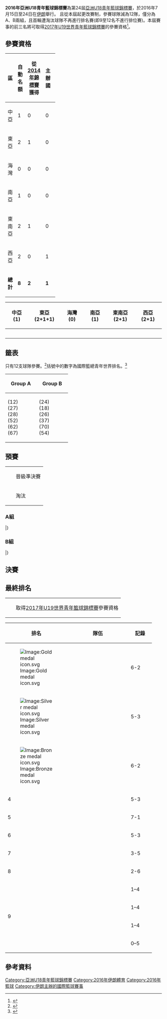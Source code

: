 {{Infobox FIBA tourney
| continent    = Asia U-18
| year         = 2016
| logo         = 
| size         = 
| caption      = 
| host         = IRI
| dates        = 7月22日至31日
| teams        = 12
| federations  = 44
| venues       = 1
| cities       = 1
| champions    = IRI
| title_number = 3
| mvp          = 
| ppg_p        = 
| ppg_t        = 
| rpg_p        = 
| rpg_t        = 
| apg_p        = 
| apg_t        = 
| website      = [http://www.fiba.com/asia/u18/2016/ The Official Website of the 2016 FIBA Asia U18 Championship for Men]
| prevseason   = [[2014年亞洲U18青年籃球錦標賽|2014]]
| nextseason   = [[2018年亞洲U18青年籃球錦標賽|2018]]
}}
'''2016年亞洲U18青年籃球錦標賽'''為第24屆[[亞洲U18青年籃球錦標賽|亞洲U18青年籃球錦標賽]]，於2016年7月15日至24日在[[伊朗|伊朗]]舉行。 且從本屆起更改賽制，參賽球隊減為12隊，僅分為A、B兩組，且首輪遭淘汰球隊不再進行排名賽(即9至12名不進行排位賽)。本屆賽事的前三名將可取得[[2017年U19世界青年籃球錦標賽|2017年U19世界青年籃球錦標賽]]的參賽資格<ref>{{cite web|url=http://www.fiba.com/news/fiba-asia-central-board-finalises-2016-calendar-sets-road-map-for-national-federations-leading-up-to-region-s|title=FIBA Asia Central Board finalises 2016 calendar, sets road map for national federations leading up to region's 2017 flagship competition|date=2 February 2016|publisher=[[FIBA_Asia|FIBA Asia]]|accessdate=26 February 2016|archive-date=2016-07-25|archive-url=https://web.archive.org/web/20160725115352/http://www.fiba.com/news/fiba-asia-central-board-finalises-2016-calendar-sets-road-map-for-national-federations-leading-up-to-region-s|dead-url=no}}</ref>。
==參賽資格==
{{main|2016年亞洲U18青年籃球錦標賽資格賽}}
{| class="wikitable" style="text-align:center;" width="50%"
|-
! width="15%" |區 !! width="10%" |自動名額 !! width="10%" |從[[2014年亞洲U18青年籃球錦標賽|2014年錦標賽]]獲得 !! width="10%" |主辦國 !! width="10%" |衛冕冠軍 !! width="10%" |總計
|-
| align="left" |中亞 || 1 || 0 || 0 || 0 || '''1'''
|-
| align="left" |東亞 || 2 || 1 || 0 || 1 || '''4'''
|-
| align="left" |海灣 || 0 || 0 || 0 || 0 || '''0'''
|-
| align="left" |南亞 || 1 || 0 || 0 || 0 || '''1'''
|-
| align="left" |東南亞 || 2 || 1 || 0 || 0 || '''3'''
|-
| align="left" |西亞 || 2 || 0 || 1 || 0 || '''3'''
|-
| align="left" |'''總計''' || '''8''' || '''2''' || '''1''' || '''1''' || '''12'''
|}
{|class=wikitable style="font-size:90%;"
|-
!width=150|中亞 (1) !!width=150|東亞 (2+1+1) !!width=150|海灣 (0) !!width=150|南亞 (1) !!width=150|東南亞 (2+1) !!width=150|西亞 (2+1)
|-
|{{Bku|19|KAZ}}
|bgcolor="#aaffaa"|{{Bku|19|CHN}}
|
|{{Bku|19|IND}}
|{{Bku|19|INA}}
|bgcolor="#aaffaa"|{{Bku|19|IRI}}
|-
|
|{{Bku|19|TPE}}
|
|
|{{Bku|19|PHI}}
|
|-
|
|{{Bku|19|KOR}}
|
|
|{{Bku|19|THA}}
|
|-
|
|{{Bku|19|JPN}}
|
|
|
|
|-
|}

==籤表==
只有12支球隊參賽。<ref>{{cite web|url=http://www.fiba.com/asia/u18/2016/groups|title=Groups|date=2 July 2016|publisher=fiba.com|accessdate=2 July 2016|archive-date=2016-07-28|archive-url=https://web.archive.org/web/20160728171203/http://www.fiba.com/asia/u18/2016/groups|dead-url=no}}</ref>括號中的數字為國際籃總青年世界排名。<ref>{{cite web|url=http://www.fiba.com/rankingboys#tab=fiba|title=Ranking Youth Men after all 2015 FIBA & FIBA Zones Championships|date=7 November 2015|publisher=fiba.com|accessdate=2 July 2016|archive-date=2017-08-04|archive-url=https://web.archive.org/web/20170804123731/http://www.fiba.com/rankingboys#tab=fiba|dead-url=no}}</ref>
{| class="wikitable" width=80%
!width=25%|Group A
!width=25%|Group B
|- 
|
{{bku|19|CHN}} (12)<br />
{{bku|19|TPE}} (27)<br />
{{bku|19|PHI}} (28)<br />
{{bku|19|IND}} (52)<br />
{{bku|19|IRQ}} (62)<br />
{{bku|19|THA}} (67)
|
{{bku|19|IRN}} (24)<br />
{{bku|19|KOR}} (18)<br />
{{bku|19|JPN}} (26)<br />
{{bku|19|KAZ}} (37)<br />
{{bku|19|INA}} (70)<br />
{{bku|19|LIB}} (54)
|}

== 預賽 ==
{|class="infobox bordered" style="font-size:100%"
|-
|width=10px bgcolor=#ccffcc| ||晉級準決賽
|-
|bgcolor=#ffcccc| ||淘汰
|}
===A組===
{{Bs cl2 header navbar}}
{{Bs cl2 team|t={{Bku|19|CHN}} |w=5 |l=0 |pf=466 |pa=282 |bc=#ccffcc}}
{{Bs cl2 team|t={{Bku|19|TPE}} |w=4 |l=1 |pf=428 |pa=354 |bc=#ccffcc}}
{{Bs cl2 team|t={{Bku|19|PHI}} |w=2 |l=3 |pf=412 |pa=418 |bc=#ccffcc}}
{{Bs cl2 team|t={{Bku|19|IND}} |w=2 |l=3 |pf=420 |pa=480 |bc=#ccffcc}}
{{Bs cl2 team|t={{Bku|19|IRQ}} |w=1 |l=4 |pf=343 |pa=457 |bc=#ffcccc}}
{{Bs cl2 team|t={{Bku|19|THA}} |w=1 |l=4 |pf=360 |pa=438 |bc=#ffcccc}}
|}

{{basketballbox | bg =#eee | date = 7月22日 | time = 12:00 
 | report = [http://www.fiba.com/asia/u18/2016/2207/Iraq-China Box Scores]
 | place = [[德黑蘭|德黑蘭]][[阿薩迪籃球館|阿薩迪籃球館]] | attendance =  
 | referee = Walid Marcel Abirached (LIB), Lee Seung-Mu (KOR), Mohsen Roshan Zamir (IRI)
 | teamA = {{bku-rt|19|IRQ}} | scoreA = 28
 | teamB = '''{{bku|19|CHN}}''' | scoreB = '''93'''
 | Q1 = 9–'''20''' | Q2 = 3–'''21''' | Q3 = 10–'''27''' | Q4 = 6–'''25'''
 | points1 = [[Sajjad_Al-Saedi|Al-Saedi]] 12
 | rebounds1 = [[Ali_Fadhil|Fadhil]] 8
 | assist1 = -
 | points2 = [[Zeyi_Liu|Liu]] 16
 | rebounds2 = [[Xiang_Li|Li]] 11
 | assist2 = [[Jiang_Man|Man]] 4
}}

{{basketballbox | bg = | date = 7月22日 | time = 16:00 
 | report = [http://www.fiba.com/asia/u18/2016/2207/India-Thailand Box Scores]
 | place = [[德黑蘭|德黑蘭]][[阿薩迪籃球館|阿薩迪籃球館]] | attendance =  
 | referee = Hadi Salem (IRI), Johan Christiana (INA), Yasuhisa Masubuchi (JPN)
 | teamA = '''{{bku-rt|19|IND}}''' | scoreA = '''100'''
 | teamB = {{bku|19|THA}} | scoreB = 93
 | Q1 = '''29'''–21 | Q2 = '''28'''–22 | Q3 = 18–'''20''' | Q4 = 25–'''30''' 
 | points1 = [[Sahil|Sahil]] 22
 | rebounds1 = [[Vishal_Kumar_Gupta|Gupta]] 14
 | assist1 = [[Baladhaneshwar_Poiyamozhi|Poiyamozhi]] 5
 | points2 = [[Justin_Montri_Bassey|Bassey]] 20
 | rebounds2 = [[Justin_Montri_Bassey|Bassey]] 6
 | assist2 = [[Attapong_Leelaphipatkul|Leelaphipatkul]] 4
}}

{{basketballbox | bg =#eee | date = 7月22日 | time = 20:00 
 | report = [http://www.fiba.com/asia/u18/2016/2207/Philippines-Chinese-Taipei Box Scores] 
 | place = [[德黑蘭|德黑蘭]][[阿薩迪籃球館|阿薩迪籃球館]] | attendance =  
 | referee = Shigeyuki Arisawa (JPN), Shin Gi-Rok (KOR), Alexey Stepanenko (KAZ)
 | teamA = {{bku-rt|19|PHI}} | scoreA = 
 | teamB = {{bku|19|TPE}} | scoreB = 
 | Q1 = – | Q2 = – | Q3 = – | Q4 = – 
 | points1 = 
 | rebounds1 = 
 | assist1 = 
 | points2 = 
 | rebounds2 = 
 | assist2 = 
}}

{{basketballbox | bg = | date = 7月23日 | time = 12:00 
 | report = [Box Scores]
 | place = [[德黑蘭|德黑蘭]][[阿薩迪籃球館|阿薩迪籃球館]] | attendance =  
 | referee = 
 | teamA = {{bku-rt|19|CHN}} | scoreA = 
 | teamB = {{bku|19|IND}} | scoreB = 
 | Q1 = – | Q2 = – | Q3 = – | Q4 = – 
 | points1 = 
 | rebounds1 = 
 | assist1 = 
 | points2 = 
 | rebounds2 = 
 | assist2 = 
}}

{{basketballbox | bg =#eee | date = 7月23日 | time = 16:00 
 | report = [Box Scores] 
 | place = [[德黑蘭|德黑蘭]][[阿薩迪籃球館|阿薩迪籃球館]] | attendance =  
 | referee = 
 | teamA = {{bku-rt|19|IRQ}} | scoreA = 
 | teamB = {{bku|19|PHI}} | scoreB = 
 | Q1 = – | Q2 = – | Q3 = – | Q4 = – 
 | points1 = 
 | rebounds1 = 
 | assist1 = 
 | points2 = 
 | rebounds2 = 
 | assist2 = 
}}

{{basketballbox | bg =| date = 7月23日 | time = 20:00 
 | report = [Box Scores] 
 | place = [[德黑蘭|德黑蘭]][[阿薩迪籃球館|阿薩迪籃球館]] | attendance =  
 | referee = 
 | teamA = {{bku-rt|19|THA}} | scoreA = 
 | teamB = {{bku|19|TPE}} | scoreB = 
 | Q1 = – | Q2 = – | Q3 = – | Q4 = – 
 | points1 = 
 | rebounds1 = 
 | assist1 = 
 | points2 = 
 | rebounds2 = 
 | assist2 = 
}}

{{basketballbox | bg =#eee | date = 7月24日 | time = 12:00 
 | report = [Box Scores]
 | place = [[德黑蘭|德黑蘭]][[阿薩迪籃球館|阿薩迪籃球館]] | attendance =  
 | referee = 
 | teamA = {{bku-rt|19|PHI}} | scoreA = 
 | teamB = {{bku|19|CHN}} | scoreB = 
 | Q1 = – | Q2 = – | Q3 = – | Q4 = – 
 | points1 = 
 | rebounds1 = 
 | assist1 = 
 | points2 = 
 | rebounds2 = 
 | assist2 = 
}}

{{basketballbox | bg = | date = 7月24日 | time = 16:00 
 | report = [Box Scores]
 | place = [[德黑蘭|德黑蘭]][[阿薩迪籃球館|阿薩迪籃球館]] | attendance =  
 | referee = 
 | teamA = {{bku-rt|19|TPE}} | scoreA = 
 | teamB = {{bku|19|IND}} | scoreB = 
 | Q1 = – | Q2 = – | Q3 = – | Q4 = – 
 | points1 = 
 | rebounds1 = 
 | assist1 = 
 | points2 = 
 | rebounds2 = 
 | assist2 = 
}}

{{basketballbox | bg =#eee | date = 7月24日 | time = 20:00 
 | report = [Box Scores]
 | place = [[德黑蘭|德黑蘭]][[阿薩迪籃球館|阿薩迪籃球館]] | attendance =  
 | referee = 
 | teamA = {{bku-rt|19|THA}} | scoreA = 
 | teamB = {{bku|19|IRQ}} | scoreB = 
 | Q1 = – | Q2 = – | Q3 = – | Q4 = – 
 | points1 = 
 | rebounds1 = 
 | assist1 = 
 | points2 = 
 | rebounds2 = 
 | assist2 = 
}}

{{basketballbox | bg = | date = 7月26日 | time = 12:00 
 | report = [Box Scores]
 | place = [[德黑蘭|德黑蘭]][[阿薩迪籃球館|阿薩迪籃球館]] | attendance =  
 | referee = 
 | teamA = {{bku-rt|19|CHN}} | scoreA = 
 | teamB = {{bku|19|TPE}} | scoreB = 
 | Q1 = – | Q2 = – | Q3 = – | Q4 = – 
 | points1 = 
 | rebounds1 = 
 | assist1 = 
 | points2 = 
 | rebounds2 = 
 | assist2 = 
}}

{{basketballbox | bg =#eee | date = 7月26日 | time = 16:00 
 | report = [Box Scores]
 | place = [[德黑蘭|德黑蘭]][[阿薩迪籃球館|阿薩迪籃球館]] | attendance =  
 | referee = 
 | teamA = {{bku-rt|19|PHI}} | scoreA = 
 | teamB = {{bku|19|THA}} | scoreB = 
 | Q1 = – | Q2 = – | Q3 = – | Q4 = – 
 | points1 = 
 | rebounds1 = 
 | assist1 = 
 | points2 = 
 | rebounds2 = 
 | assist2 = 
}}

{{basketballbox | bg =| date = 7月26日 | time = 20:00 
 | report = [Box Scores]
 | place = [[德黑蘭|德黑蘭]][[阿薩迪籃球館|阿薩迪籃球館]] | attendance =  
 | referee = 
 | teamA = {{bku-rt|19|IND}} | scoreA = 
 | teamB = {{bku|19|IRQ}} | scoreB = 
 | Q1 = – | Q2 = – | Q3 = – | Q4 = – 
 | points1 = 
 | rebounds1 = 
 | assist1 = 
 | points2 = 
 | rebounds2 = 
 | assist2 = 
}}

{{basketballbox | bg =#eee | date = 7月27日 | time = 12:00 
 | report = [Box Scores]
 | place = [[德黑蘭|德黑蘭]][[阿薩迪籃球館|阿薩迪籃球館]] | attendance =  
 | referee = 
 | teamA = {{bku-rt|19|CHN}} | scoreA = 
 | teamB = {{bku|19|THA}} | scoreB = 
 | Q1 = – | Q2 = – | Q3 = – | Q4 = – 
 | points1 = 
 | rebounds1 = 
 | assist1 = 
 | points2 = 
 | rebounds2 = 
 | assist2 = 
}}

{{basketballbox | bg = | date = 7月27日 | time = 16:00 
 | report = [Box Scores]
 | place = [[德黑蘭|德黑蘭]][[阿薩迪籃球館|阿薩迪籃球館]] | attendance =  
 | referee = 
 | teamA = {{bku-rt|19|TPE}} | scoreA = 
 | teamB = {{bku|19|IRQ}} | scoreB = 
 | Q1 = – | Q2 = – | Q3 = – | Q4 = – 
 | points1 = 
 | rebounds1 = 
 | assist1 = 
 | points2 = 
 | rebounds2 = 
 | assist2 = 
}}

{{basketballbox | bg =#eee | date = 7月27日 | time = 20:00 
 | report = [Box Scores]
 | place = [[德黑蘭|德黑蘭]][[阿薩迪籃球館|阿薩迪籃球館]] | attendance =  
 | referee = 
 | teamA = {{bku-rt|19|PHI}} | scoreA = 
 | teamB = {{bku|19|IND}} | scoreB = 
 | Q1 = – | Q2 = – | Q3 = – | Q4 = – 
 | points1 = 
 | rebounds1 = 
 | assist1 = 
 | points2 = 
 | rebounds2 = 
 | assist2 = 
}}

===B組===
{{Bs cl2 header navbar}}
{{Bs cl2 team|t={{Bku|19|LIB}} |w=4 |l=1 |pf=407 |pa=266 |bc=#ccffcc}}
{{Bs cl2 team|t={{Bku|19|KOR}} |w=4 |l=1 |pf=457 |pa=357 |bc=#ccffcc}}
{{Bs cl2 team|t={{Bku|19|JPN}} |w=3 |l=2 |pf=415 |pa=374 |bc=#ccffcc}}
{{Bs cl2 team|t={{Bku|19|IRI}} |w=3 |l=2 |pf=432 |pa=320 |bc=#ccffcc}}
{{Bs cl2 team|t={{Bku|19|KAZ}} |w=1 |l=4 |pf=320 |pa=451 |bc=#ffcccc}}
{{Bs cl2 team|t={{Bku|19|INA}} |w=0 |l=5 |pf=246 |pa=509 |bc=#ffcccc}}
|}

{{basketballbox | bg =#eee | date = 7月22日 | time = 10:00 
 | report = [http://www.fiba.com/asia/u18/2016/2207/Kazakhstan-Lebanon Box Scores]
 | place = [[德黑蘭|德黑蘭]][[阿薩迪籃球館|阿薩迪籃球館]] | attendance =  
 | referee = Joenard Garcia (PHI), Nattapong Jontapa (THA), Zhang Xiao (CHN)
 | teamA = {{bku-rt|19|KAZ}} | scoreA = 37
 | teamB = '''{{bku|19|LIB}}''' | scoreB = '''97'''
 | Q1 = 11–'''24''' | Q2 = 11–'''27''' | Q3 = 7–'''25''' | Q4 = 8–'''21''' 
 | points1 = [[Bogdan_Lachsh|Lachsh]] 11
 | rebounds1 = [[Ilyas_Nagimov|Nagimov]] 8
 | assist1 = [[Ilyas_Zhunussov|Zhunussov]] 2
 | points2 = [[Salim_Alaaeddine|Alaaeddine]] 23
 | rebounds2 = [[Mark_Alkhoury|Alkhoury]] 13
 | assist2 = [[Karl_Assi|Assi]], [[Ali_Mansour_(born_1998)|Mansour]] 4
}}

{{basketballbox | bg = | date = 7月22日 | time = 14:00 
 | report = [http://www.fiba.com/asia/u18/2016/2207/Japan-Korea Box Scores]
 | place = [[德黑蘭|德黑蘭]][[阿薩迪籃球館|阿薩迪籃球館]] | attendance =  
 | referee = Yevgeniy Mikheyev (KAZ), Ramesh Koppanathi (IND), Zhu Haiying (CHN)
 | teamA = {{bku-rt|19|JPN}} | scoreA = 72
 | teamB = '''{{bku|19|KOR}}''' | scoreB = '''92'''
 | Q1 = 17–'''18''' | Q2 = 12–'''19''' | Q3 = 9–'''35''' | Q4 = '''34'''–20
 | points1 = [[Avi_Koki_Schafer|Schafer]] 12
 | rebounds1 = [[Yudai_Nishida|Nishida]] 8
 | assist1 = [[Yuki_Mikami|Mikami]] 3
 | points2 = [[Minsuk_Shin|Shin]] 24
 | rebounds2 = [[Minsuk_Shin|Shin]] 12
 | assist2 = [[Jiwon_Park|Park]] 6
}}

{{basketballbox | bg =#eee | date = 7月22日 | time = 18:45 
 | report = [http://www.fiba.com/asia/u18/2016/2207/Indonesia-Iran Box Scores]
 | place = [[德黑蘭|德黑蘭]][[阿薩迪籃球館|阿薩迪籃球館]] | attendance =  
 | referee = Imran Ali Baig (IND), Hawar Mohammed (IRQ), Wei Sheng-hsuan (TPE)
 | teamA = {{bku-rt|19|INA}} | scoreA = 
 | teamB = {{bku|19|IRI}} | scoreB = 
 | Q1 = – | Q2 = – | Q3 = – | Q4 = – 
 | points1 = 
 | rebounds1 = 
 | assist1 = 
 | points2 = 
 | rebounds2 = 
 | assist2 = 
}}

{{basketballbox | bg = | date = 7月23日 | time = 10:00 
 | report = [Box Scores]
 | place = [[德黑蘭|德黑蘭]][[阿薩迪籃球館|阿薩迪籃球館]] | attendance =  
 | referee = 
 | teamA = {{bku-rt|19|INA}} | scoreA = 54
 | teamB = {{bku|19|JPN}} | scoreB = '''113'''
 | Q1 = – | Q2 = – | Q3 = – | Q4 = – 
 | points1 = [[Yudha_Saputera|Saputera]] 12
 | rebounds1 = [[Patrick_Nikolas|Nikolas]] 11
 | assist1 = [[Patrick_Nikolas|Nikolas]] 2
 | points2 = [[杉本天昇|杉本天昇]] 29
 | rebounds2 = [[Avi_Koki_Schafer|Schafer]] 11
 | assist2 = [[Kanta_Mizuno|Mizuno]] 6
}}

{{basketballbox | bg =#eee | date = 7月23日 | time = 14:00 
 | report = [Box Scores]
 | place = [[德黑蘭|德黑蘭]][[阿薩迪籃球館|阿薩迪籃球館]] | attendance =  
 | referee = 
 | teamA = {{bku-rt|19|LIB}} | scoreA = 
 | teamB = {{bku|19|KOR}} | scoreB = 
 | Q1 = – | Q2 = – | Q3 = – | Q4 = – 
 | points1 = 
 | rebounds1 = 
 | assist1 = 
 | points2 = 
 | rebounds2 = 
 | assist2 = 
}}

{{basketballbox | bg =| date = 7月23日 | time = 18:00 
 | report = [Box Scores]
 | place = [[德黑蘭|德黑蘭]][[阿薩迪籃球館|阿薩迪籃球館]] | attendance =  
 | referee = 
 | teamA = {{bku-rt|19|IRI}} | scoreA = 
 | teamB = {{bku|19|KAZ}} | scoreB = 
 | Q1 = – | Q2 = – | Q3 = – | Q4 = – 
 | points1 = 
 | rebounds1 = 
 | assist1 = 
 | points2 = 
 | rebounds2 = 
 | assist2 = 
}}

{{basketballbox | bg =#eee | date = 7月24日 | time = 10:00 
 | report = [Box Scores]
 | place = [[德黑蘭|德黑蘭]][[阿薩迪籃球館|阿薩迪籃球館]] | attendance =  
 | referee = 
 | teamA = {{bku-rt|19|KOR}} | scoreA = 
 | teamB = {{bku|19|KAZ}} | scoreB = 
 | Q1 = – | Q2 = – | Q3 = – | Q4 = – 
 | points1 = 
 | rebounds1 = 
 | assist1 = 
 | points2 = 
 | rebounds2 = 
 | assist2 = 
}}

{{basketballbox | bg = | date = 7月24日 | time = 14:00 
 | report = [Box Scores]
 | place = [[德黑蘭|德黑蘭]][[阿薩迪籃球館|阿薩迪籃球館]] | attendance =  
 | referee = 
 | teamA = {{bku-rt|19|LIB}} | scoreA = 
 | teamB = {{bku|19|INA}} | scoreB = 
 | Q1 = – | Q2 = – | Q3 = – | Q4 = – 
 | points1 = 
 | rebounds1 = 
 | assist1 = 
 | points2 = 
 | rebounds2 = 
 | assist2 = 
}}

{{basketballbox | bg =#eee | date = 7月24日 | time = 18:00 
 | report = [Box Scores]
 | place = [[德黑蘭|德黑蘭]][[阿薩迪籃球館|阿薩迪籃球館]] | attendance =  
 | referee = 
 | teamA = {{bku-rt|19|JPN}} | scoreA = '''81'''
 | teamB = {{bku|19|IRI}} | scoreB = 77
 | Q1 = – | Q2 = – | Q3 = – | Q4 = – 
 | points1 = [[杉本天昇|杉本天昇]] 24
 | rebounds1 = [[Keisuke_Masuda|Masuda]] 9
 | assist1 = [[Rei_Ito|Ito]] 5
 | points2 = 
 | rebounds2 = 
 | assist2 = 
}}

{{basketballbox | bg = | date = 7月26日 | time = 10:00 
 | report = [Box Scores]
 | place = [[德黑蘭|德黑蘭]][[阿薩迪籃球館|阿薩迪籃球館]] | attendance =  
 | referee = 
 | teamA = {{bku-rt|19|JPN}} | scoreA = 
 | teamB = {{bku|19|LIB}} | scoreB = 
 | Q1 = – | Q2 = – | Q3 = – | Q4 = – 
 | points1 = 
 | rebounds1 = 
 | assist1 = 
 | points2 = 
 | rebounds2 = 
 | assist2 = 
}}

{{basketballbox | bg =#eee | date = 7月26日 | time = 14:00 
 | report = [Box Scores]
 | place = [[德黑蘭|德黑蘭]][[阿薩迪籃球館|阿薩迪籃球館]] | attendance =  
 | referee = 
 | teamA = {{bku-rt|19|KAZ}} | scoreA = 
 | teamB = {{bku|19|INA}} | scoreB = 
 | Q1 = – | Q2 = – | Q3 = – | Q4 = – 
 | points1 = 
 | rebounds1 = 
 | assist1 = 
 | points2 = 
 | rebounds2 = 
 | assist2 = 
}}

{{basketballbox | bg =| date = 7月26日 | time = 18:00 
 | report = [Box Scores]
 | place = [[德黑蘭|德黑蘭]][[阿薩迪籃球館|阿薩迪籃球館]] | attendance =  
 | referee = 
 | teamA = {{bku-rt|19|IRI}} | scoreA = 
 | teamB = {{bku|19|KOR}} | scoreB = 
 | Q1 = – | Q2 = – | Q3 = – | Q4 = – 
 | points1 = 
 | rebounds1 = 
 | assist1 = 
 | points2 = 
 | rebounds2 = 
 | assist2 = 
}}

{{basketballbox | bg =#eee | date = 7月27日 | time = 10:00 
 | report = [Box Scores]
 | place = [[德黑蘭|德黑蘭]][[阿薩迪籃球館|阿薩迪籃球館]] | attendance =  
 | referee = 
 | teamA = {{bku-rt|19|JPN}} | scoreA = '''98'''
 | teamB = {{bku|19|KAZ}} | scoreB = 78
 | Q1 = – | Q2 = – | Q3 = – | Q4 = – 
 | points1 = [[杉本天昇|杉本天昇]] 43
 | rebounds1 = [[杉本天昇|杉本天昇]] 7
 | assist1 = [[Yuki_Mikami|Mikami]] 4
 | points2 = 
 | rebounds2 = 
 | assist2 = 
}}

{{basketballbox | bg = | date = 7月27日 | time = 14:00 
 | report = [Box Scores]
 | place = [[德黑蘭|德黑蘭]][[阿薩迪籃球館|阿薩迪籃球館]] | attendance =  
 | referee = 
 | teamA = {{bku-rt|19|KOR}} | scoreA = 
 | teamB = {{bku|19|INA}} | scoreB = 
 | Q1 = – | Q2 = – | Q3 = – | Q4 = – 
 | points1 = 
 | rebounds1 = 
 | assist1 = 
 | points2 = 
 | rebounds2 = 
 | assist2 = 
}}

{{basketballbox | bg =#eee | date = 7月27日 | time = 18:00 
 | report = [Box Scores]
 | place = [[德黑蘭|德黑蘭]][[阿薩迪籃球館|阿薩迪籃球館]] | attendance =  
 | referee = 
 | teamA = {{bku-rt|19|IRI}} | scoreA = 
 | teamB = {{bku|19|LIB}} | scoreB = 
 | Q1 = – | Q2 = – | Q3 = – | Q4 = – 
 | points1 = 
 | rebounds1 = 
 | assist1 = 
 | points2 = 
 | rebounds2 = 
 | assist2 = 
}}

== 決賽 ==
{{Round8-with third
|RD1=半準決賽
|RD2=準決賽
|RD3=冠軍賽
|Consol=季軍賽
<!--QF-->
|7月29日|{{Bku|19|CHN}} |59 |'''{{Bku|19|IRI}}''' |'''62'''  
|7月29日|'''{{Bku|19|KOR}}''' |'''93''' |{{Bku|19|PHI}} |85
|7月29日|{{Bku|19|TPE}} |71 |'''{{Bku|19|JPN}}''' |'''77'''
|7月29日|'''{{Bku|19|LIB}}''' |'''98''' |{{Bku|19|IND}} |67 
<!--SF-->
|7月30日|'''{{Bku|19|IRI}}''' |'''87''' |{{Bku|19|KOR}} |65
|7月30日|'''{{Bku|19|JPN}}''' |'''75''' |{{Bku|19|LIB}} |59
<!--F-->
|7月31日|'''{{Bku|19|IRI}}''' |'''71''' |{{Bku|19|JPN}} |65
|7月31日|'''{{Bku|19|KOR}}''' |'''86 |{{Bku|19|LIB}} |63
}}
{{Round4-with third
|RD1=5-8排名赛
|RD2=第5名爭奪戰
|Consol=第7名爭奪戰
<!--SF-->
|7月30日|'''{{Bku|19|CHN}}''' |'''85''' |{{Bku|19|PHI}} |55
|7月30日|'''{{Bku|19|TPE}}''' |'''97''' |{{Bku|19|IND}} |66
<!--F-->
|7月31日|'''{{Bku|19|CHN}}''' |'''76''' |{{Bku|19|TPE}} |70
|7月31日|'''{{Bku|19|PHI}}''' |'''67''' |{{Bku|19|IND}} |64
}}

==最終排名==
{| class="infobox bordered"
|-
|width=10px bgcolor="#ccffcc"| ||取得[[2017年U19世界青年籃球錦標賽|2017年U19世界青年籃球錦標賽]]參賽資格
|}
{| class="wikitable" style="text-align: center;"
!width=40|排名
!width=180|隊伍
!width=60|記錄
|- bgcolor="#ccffcc"
|[[Image:Gold_medal_icon.svg|Image:Gold medal icon.svg]] 
|align=left|{{Bku|19|IRI}} ||6-2
|- bgcolor="#ccffcc"
|[[Image:Silver_medal_icon.svg|Image:Silver medal icon.svg]] 
|align=left|{{Bku|19|JPN}} ||5-3
|- bgcolor="#ccffcc"
|[[Image:Bronze_medal_icon.svg|Image:Bronze medal icon.svg]] 
|align=left|{{Bku|19|KOR}} ||6-2
|- align=center
|4
|align=left|{{Bku|19|LIB}} ||5-3
|- align=center
|5
|align=left|{{Bku|19|CHN}} ||7-1
|- align=center
|6
|align=left|{{Bku|19|TPE}} ||5-3
|- align=center
|7
|align=left|{{Bku|19|PHI}} ||3-5
|- align=center
|8
|align=left|{{Bku|19|IND}} ||2-6
|- align=center
|rowspan=4|9
|align="left"|{{bku|19|IRQ}} ||1–4
|-
|align="left"|{{bku|19|KAZ}} ||1–4
|-
|align="left"|{{bku|19|THA}} ||1–4
|-
|align="left"|{{bku|19|INA}} ||0–5
|}

==參考資料==
{{reflist}}

{{亚洲U18青年篮球锦标赛}}

[[Category:亞洲U18青年籃球錦標賽|Category:亞洲U18青年籃球錦標賽]]
[[Category:2016年伊朗體育|Category:2016年伊朗體育]]
[[Category:2016年籃球|Category:2016年籃球]]
[[Category:伊朗主辦的國際籃球賽事|Category:伊朗主辦的國際籃球賽事]]